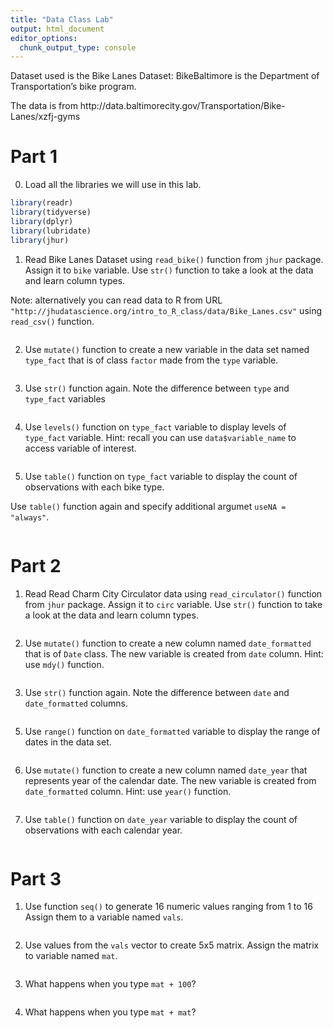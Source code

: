 ```yaml
---
title: "Data Class Lab"
output: html_document
editor_options: 
  chunk_output_type: console
---
```



Dataset used is the Bike Lanes Dataset: BikeBaltimore is the Department of Transportation's bike program. 

The data is from http://data.baltimorecity.gov/Transportation/Bike-Lanes/xzfj-gyms

# Part 1

0. Load all the libraries we will use in this lab. 

```r
library(readr)
library(tidyverse)
library(dplyr)
library(lubridate)
library(jhur)
```

1. Read Bike Lanes Dataset using `read_bike()` function from `jhur` package. Assign it to `bike` variable. Use `str()` function to take a look at the data and learn column types.

Note: alternatively you can read data to R from URL `"http://jhudatascience.org/intro_to_R_class/data/Bike_Lanes.csv"` using `read_csv()` function. 

```r

```

2. Use `mutate()` function to create a new variable in the data set named `type_fact` that is of class `factor` made from the `type` variable. 

```r

```

3. Use `str()` function again. Note the difference between `type` and `type_fact` variables 

```r

```

4. Use `levels()` function on `type_fact` variable to display levels of `type_fact` variable. Hint: recall you can use `data$variable_name` to access variable of interest. 

```r

```

5. Use `table()` function on `type_fact` variable to display the count of observations with each bike type. 

Use `table()` function again and specify additional argumet `useNA = "always"`. 

```r

```


# Part 2

1. Read Read Charm City Circulator data using `read_circulator()` function from `jhur` package. Assign it to `circ` variable. Use `str()` function to take a look at the data and learn column types.

```r

```

2. Use `mutate()` function to create a new column named `date_formatted` that is of `Date` class. The new variable is created from `date` column. Hint: use `mdy()` function.

```r

```

3. Use `str()` function again. Note the difference between `date` and `date_formatted` columns.  

```r

```

5. Use `range()` function on `date_formatted` variable to display the range of dates in the data set.

```r

```
 
6. Use `mutate()` function to create a new column named `date_year` that represents year of the calendar date. The new variable is created from `date_formatted` column. Hint: use `year()` function.

```r

```

7. Use `table()` function on `date_year` variable to display the count of observations with each calendar year. 

```r

```
 
 
# Part 3

1. Use function `seq()` to generate 16 numeric values ranging from 1 to 16 Assign them to a variable named `vals`. 

```r

```

2. Use values from the `vals` vector to create 5x5 matrix. Assign the matrix to variable named `mat`. 

```r

```

3. What happens when you type `mat + 100`? 

```r

```

4. What happens when you type `mat + mat`? 

```r

```



